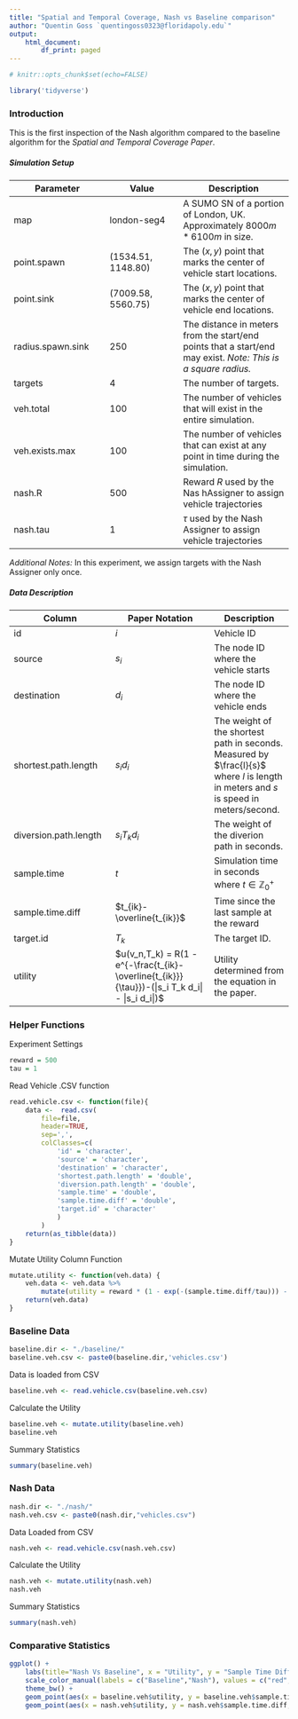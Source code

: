 ```yaml
---
title: "Spatial and Temporal Coverage, Nash vs Baseline comparison"
author: "Quentin Goss `quentingoss0323@floridapoly.edu`"
output:
    html_document:
        df_print: paged
---
```


```r
# knitr::opts_chunk$set(echo=FALSE)
```


```r
library('tidyverse')
```

### Introduction
This is the first inspection of the Nash algorithm compared to the baseline algorithm for the *Spatial and Temporal Coverage Paper*.

##### Simulation Setup
**Parameter** | **Value** | **Description**
--------------+-----------+----------------
map           | london-seg4 | A SUMO SN of a portion of London, UK. Approximately $8000m * 6100m$ in size.
point.spawn   | $(1534.51,1148.80)$ | The $(x,y)$ point that marks the center of vehicle start locations.
point.sink    | $(7009.58,5560.75)$ | The $(x,y)$ point that marks the center of vehicle end locations.
radius.spawn.sink | 250 | The distance in meters from the start/end points that a start/end may exist. *Note: This is a square radius.*
targets       | 4 | The number of targets.
veh.total     | 100 | The number of vehicles that will exist in the entire simulation.
veh.exists.max| 100 | The number of vehicles that can exist at any point in time during the simulation.
nash.R        | 500 | Reward $R$ used by the Nas hAssigner to assign vehicle trajectories
nash.tau      | 1   | $\tau$ used by the Nash Assigner to assign vehicle trajectories

*Additional Notes:* In this experiment, we assign targets with the Nash Assigner only once.


##### Data Description
**Column**           | **Paper Notation** | **Description**
---------------------+--------------------+----------------
id                   | $i$                | Vehicle ID
source               | $s_i$              | The node ID  where the vehicle starts
destination          | $d_i$              | The node ID  where the vehicle ends
shortest.path.length | $s_i d_i$          | The weight of the shortest path  in seconds.  Measured by $\frac{l}{s}$ where $l$ is length in meters and $s$ is speed in meters/second.
diversion.path.length| $s_i T_k d_i$      | The weight of the diverion path  in seconds.
sample.time          | $t$                | Simulation time  in seconds where $t \in \mathbb{Z}_0^+$
sample.time.diff     | $t_{ik}-\overline{t_{ik}}$ |Time since the last sample at the reward 
target.id            | $T_k$              | The target ID.
utility              | $u(v_n,T_k) = R(1 - e^{-\frac{t_{ik}-\overline{t_{ik}}}{\tau}})-(|s_i T_k d_i| - |s_i d_i|)$ | Utility determined from the equation in the paper.    

### Helper Functions

Experiment Settings
```r
reward = 500
tau = 1
```


Read Vehicle .CSV function
```r
read.vehicle.csv <- function(file){
    data <-  read.csv(
        file=file,
        header=TRUE,
        sep=',',
        colClasses=c(
            'id' = 'character',
            'source' = 'character',
            'destination' = 'character',
            'shortest.path.length' = 'double',
            'diversion.path.length' = 'double',
            'sample.time' = 'double',
            'sample.time.diff' = 'double',
            'target.id' = 'character'
            )
        )
    return(as_tibble(data))
}
```

Mutate Utility Column Function
```r
mutate.utility <- function(veh.data) {
    veh.data <- veh.data %>%
        mutate(utility = reward * (1 - exp(-(sample.time.diff/tau))) - (abs(diversion.path.length) - abs(shortest.path.length)))
    return(veh.data)
}
```



### Baseline Data
```r
baseline.dir <- "./baseline/"
baseline.veh.csv <- paste0(baseline.dir,'vehicles.csv')
```

Data is loaded from CSV

```r
baseline.veh <- read.vehicle.csv(baseline.veh.csv)
```

Calculate the Utility
```r
baseline.veh <- mutate.utility(baseline.veh)
baseline.veh
```

Summary Statistics
```r
summary(baseline.veh)
```


### Nash Data
```r
nash.dir <- "./nash/"
nash.veh.csv <- paste0(nash.dir,"vehicles.csv")
```

Data Loaded from CSV
```r
nash.veh <- read.vehicle.csv(nash.veh.csv)
```

Calculate the Utility
```r
nash.veh <- mutate.utility(nash.veh)
nash.veh
```

Summary Statistics
```r
summary(nash.veh)
```

### Comparative Statistics

```r
ggplot() +
    labs(title="Nash Vs Baseline", x = "Utility", y = "Sample Time Difference", color = "Method") +
    scale_color_manual(labels = c("Baseline","Nash"), values = c("red","blue")) +
    theme_bw() +
    geom_point(aes(x = baseline.veh$utility, y = baseline.veh$sample.time.diff, color = "red")) +
    geom_point(aes(x = nash.veh$utility, y = nash.veh$sample.time.diff, color = "blue"))
```

